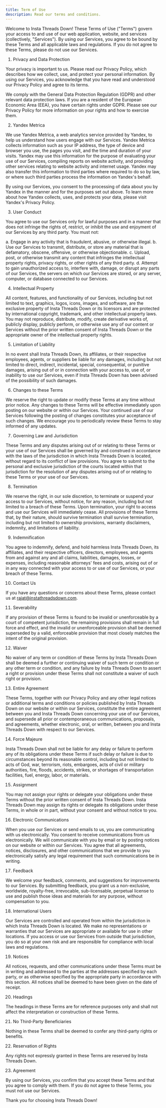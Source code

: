 ```yaml
---
title: Term of Use
description: Read our terms and conditions.
---
```


Welcome to Insta Threads Down! These Terms of Use ("Terms") govern your access to and use of our web application, website, and services (collectively, "Services"). By using our Services, you agree to be bound by these Terms and all applicable laws and regulations. If you do not agree to these Terms, please do not use our Services.

1.  Privacy and Data Protection

Your privacy is important to us. Please read our Privacy Policy, which describes how we collect, use, and protect your personal information. By using our Services, you acknowledge that you have read and understood our Privacy Policy and agree to its terms.

We comply with the General Data Protection Regulation (GDPR) and other relevant data protection laws. If you are a resident of the European Economic Area (EEA), you have certain rights under GDPR. Please see our Privacy Policy for more information on your rights and how to exercise them.

2.  Yandex Metrica

We use Yandex Metrica, a web analytics service provided by Yandex, to help us understand how users engage with our Services. Yandex Metrica collects information such as your IP address, the type of device and browser you use, the pages you visit, and the time and duration of your visits. Yandex may use this information for the purpose of evaluating your use of our Services, compiling reports on website activity, and providing other services relating to website activity and internet usage. Yandex may also transfer this information to third parties where required to do so by law, or where such third parties process the information on Yandex's behalf.

By using our Services, you consent to the processing of data about you by Yandex in the manner and for the purposes set out above. To learn more about how Yandex collects, uses, and protects your data, please visit Yandex's Privacy Policy.

3.  User Conduct

You agree to use our Services only for lawful purposes and in a manner that does not infringe the rights of, restrict, or inhibit the use and enjoyment of our Services by any third party. You must not:

a. Engage in any activity that is fraudulent, abusive, or otherwise illegal. b. Use our Services to transmit, distribute, or store any material that is defamatory, obscene, offensive, or otherwise objectionable. c. Upload, post, or otherwise transmit any content that infringes the intellectual property rights, privacy rights, or other rights of any third party. d. Attempt to gain unauthorized access to, interfere with, damage, or disrupt any parts of our Services, the servers on which our Services are stored, or any server, computer, or database connected to our Services.

4.  Intellectual Property

All content, features, and functionality of our Services, including but not limited to text, graphics, logos, icons, images, and software, are the exclusive property of Insta Threads Down or its licensors and are protected by international copyright, trademark, and other intellectual property laws. You may not reproduce, distribute, modify, create derivative works of, publicly display, publicly perform, or otherwise use any of our content or Services without the prior written consent of Insta Threads Down or the appropriate owner of the intellectual property rights.

5.  Limitation of Liability

In no event shall Insta Threads Down, its affiliates, or their respective employees, agents, or suppliers be liable for any damages, including but not limited to direct, indirect, incidental, special, consequential, or punitive damages, arising out of or in connection with your access to, use of, or inability to use our Services, even if Insta Threads Down has been advised of the possibility of such damages.

6.  Changes to these Terms

We reserve the right to update or modify these Terms at any time without prior notice. Any changes to these Terms will be effective immediately upon posting on our website or within our Services. Your continued use of our Services following the posting of changes constitutes your acceptance of such changes. We encourage you to periodically review these Terms to stay informed of any updates.

7.  Governing Law and Jurisdiction

These Terms and any disputes arising out of or relating to these Terms or your use of our Services shall be governed by and construed in accordance with the laws of the jurisdiction in which Insta Threads Down is located, without regard to its conflict of law provisions. You agree to submit to the personal and exclusive jurisdiction of the courts located within that jurisdiction for the resolution of any disputes arising out of or relating to these Terms or your use of our Services.

8.  Termination

We reserve the right, in our sole discretion, to terminate or suspend your access to our Services, without notice, for any reason, including but not limited to a breach of these Terms. Upon termination, your right to access and use our Services will immediately cease. All provisions of these Terms that, by their nature, should survive termination shall survive termination, including but not limited to ownership provisions, warranty disclaimers, indemnity, and limitations of liability.

9.  Indemnification

You agree to indemnify, defend, and hold harmless Insta Threads Down, its affiliates, and their respective officers, directors, employees, and agents from and against any and all claims, liabilities, damages, losses, or expenses, including reasonable attorneys' fees and costs, arising out of or in any way connected with your access to or use of our Services, or your breach of these Terms.

10.  Contact Us

If you have any questions or concerns about these Terms, please contact us at rajat@instathreadsdown.com.

11.  Severability

If any provision of these Terms is found to be invalid or unenforceable by a court of competent jurisdiction, the remaining provisions shall remain in full force and effect, and the invalid or unenforceable provision shall be deemed superseded by a valid, enforceable provision that most closely matches the intent of the original provision.

12.  Waiver

No waiver of any term or condition of these Terms by Insta Threads Down shall be deemed a further or continuing waiver of such term or condition or any other term or condition, and any failure by Insta Threads Down to assert a right or provision under these Terms shall not constitute a waiver of such right or provision.

13.  Entire Agreement

These Terms, together with our Privacy Policy and any other legal notices or additional terms and conditions or policies published by Insta Threads Down on our website or within our Services, constitute the entire agreement between you and Insta Threads Down concerning your use of our Services, and supersede all prior or contemporaneous communications, proposals, and agreements, whether electronic, oral, or written, between you and Insta Threads Down with respect to our Services.

14.  Force Majeure

Insta Threads Down shall not be liable for any delay or failure to perform any of its obligations under these Terms if such delay or failure is due to circumstances beyond its reasonable control, including but not limited to acts of God, war, terrorism, riots, embargoes, acts of civil or military authorities, fire, floods, accidents, strikes, or shortages of transportation facilities, fuel, energy, labor, or materials.

15.  Assignment

You may not assign your rights or delegate your obligations under these Terms without the prior written consent of Insta Threads Down. Insta Threads Down may assign its rights or delegate its obligations under these Terms, in whole or in part, without your consent and without notice to you.

16.  Electronic Communications

When you use our Services or send emails to us, you are communicating with us electronically. You consent to receive communications from us electronically. We will communicate with you by email or by posting notices on our website or within our Services. You agree that all agreements, notices, disclosures, and other communications that we provide to you electronically satisfy any legal requirement that such communications be in writing.

17.  Feedback

We welcome your feedback, comments, and suggestions for improvements to our Services. By submitting feedback, you grant us a non-exclusive, worldwide, royalty-free, irrevocable, sub-licensable, perpetual license to use and publish those ideas and materials for any purpose, without compensation to you.

18.  International Users

Our Services are controlled and operated from within the jurisdiction in which Insta Threads Down is located. We make no representations or warranties that our Services are appropriate or available for use in other locations. If you access or use our Services from outside that jurisdiction, you do so at your own risk and are responsible for compliance with local laws and regulations.

19.  Notices

All notices, requests, and other communications under these Terms must be in writing and addressed to the parties at the addresses specified by each party, or as otherwise specified by the appropriate party in accordance with this section. All notices shall be deemed to have been given on the date of receipt.

20.  Headings

The headings in these Terms are for reference purposes only and shall not affect the interpretation or construction of these Terms.

21.  No Third-Party Beneficiaries

Nothing in these Terms shall be deemed to confer any third-party rights or benefits.

22.  Reservation of Rights

Any rights not expressly granted in these Terms are reserved by Insta Threads Down.

23.  Agreement

By using our Services, you confirm that you accept these Terms and that you agree to comply with them. If you do not agree to these Terms, you must not use our Services.

Thank you for choosing Insta Threads Down!